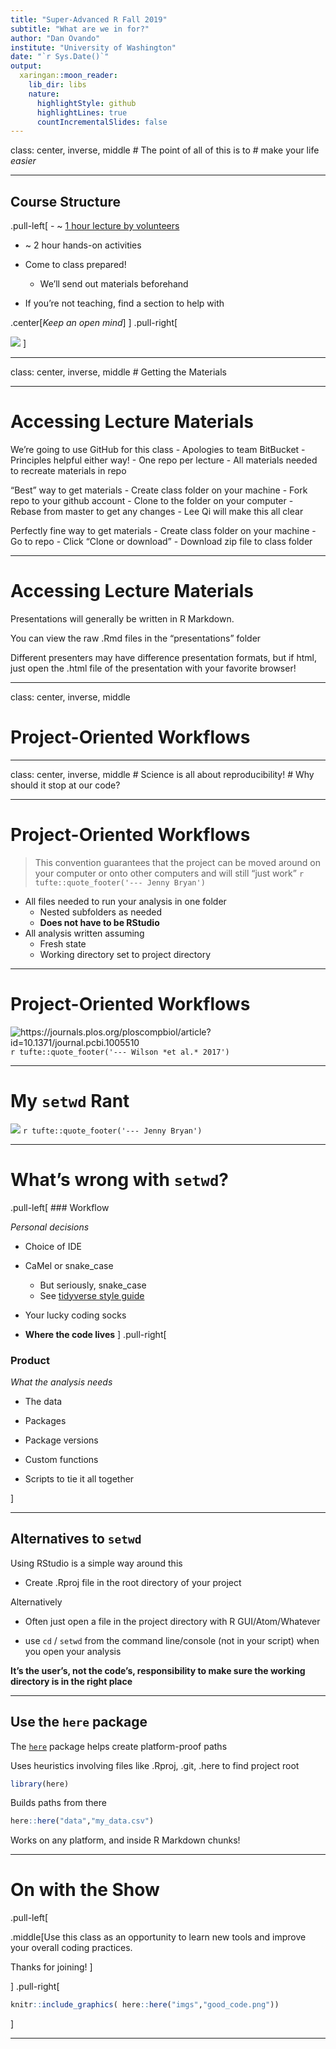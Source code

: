 ```yaml
---
title: "Super-Advanced R Fall 2019"
subtitle: "What are we in for?"
author: "Dan Ovando"
institute: "University of Washington"
date: "`r Sys.Date()`"
output:
  xaringan::moon_reader:
    lib_dir: libs
    nature:
      highlightStyle: github
      highlightLines: true
      countIncrementalSlides: false
---
```


class: center, inverse, middle
# The point of all of this is to
# make your life *easier*


---


## Course Structure

.pull-left[
- ~ [1 hour lecture by volunteers](https://docs.google.com/document/d/1S63IHjNBk8e7St6XcyqhVu98qpuRTUx3DHYqzWKYDys/edit)

- ~ 2 hour hands-on activities

- Come to class prepared!
  - We'll send out materials beforehand
  
- If you're not teaching, find a section to help with

.center[*Keep an open mind*]
]
.pull-right[

![](`r here::here("imgs","google-error.jpg")`)
]

---

class: center, inverse, middle
# Getting the Materials


---

# Accessing Lecture Materials

We're going to use GitHub for this class
  - Apologies to team BitBucket
  - Principles helpful either way!
  - One repo per lecture
  - All materials needed to recreate materials in repo

"Best" way to get materials
  - Create class folder on your machine
  - Fork repo to your github account
  - Clone to the folder on your computer
  - Rebase from master to get any changes
  - Lee Qi will make this all clear

Perfectly fine way to get materials
  - Create class folder on your machine
  - Go to repo
  - Click "Clone or download"
  - Download zip file to class folder

---

# Accessing Lecture Materials

 Presentations will generally be written in R Markdown. 
 
 You can view the raw .Rmd files in the "presentations" folder
 
 Different presenters may have difference presentation formats, but if html, just open the .html file of the presentation with your favorite browser!

---

class: center, inverse, middle

# Project-Oriented Workflows

---


class: center, inverse, middle
# Science is all about reproducibility! 
# Why should it stop at our code?


---


# Project-Oriented Workflows

>This convention guarantees that the project can be moved around on your computer or onto other computers and will still “just work” `r tufte::quote_footer('--- Jenny Bryan')`

- All files needed to run your analysis in one folder
  - Nested subfolders as needed
  - **Does not have to be RStudio**

- All analysis written assuming
  - Fresh state
  - Working directory set to project directory



---

# Project-Oriented Workflows

![https://journals.plos.org/ploscompbiol/article?id=10.1371/journal.pcbi.1005510](`r here::here("imgs","good-enough.png")`)`r tufte::quote_footer('--- Wilson *et al.* 2017')`


---



# My `setwd` Rant

<!-- ![](../imgs/jbburn.png) -->
![](`r here::here("imgs","jbburn.png")`)
`r tufte::quote_footer('--- Jenny Bryan')`

---


# What's wrong with `setwd`?

.pull-left[
### Workflow

*Personal decisions*

* Choice of IDE

* CaMel or snake_case
  - But seriously, snake_case
  - See [tidyverse style guide](https://style.tidyverse.org/)

* Your lucky coding socks

* **Where the code lives**
]
.pull-right[

### Product

*What the analysis needs*

* The data

* Packages

* Package versions

* Custom functions

* Scripts  to tie it all together

]

---

## Alternatives to `setwd`

Using RStudio is a simple way around this
  
  - Create .Rproj file in the root directory of your project
  
Alternatively
 
 - Often just open a file in the project directory with R GUI/Atom/Whatever
  
  - use `cd` / `setwd` from the command line/console (not in your script) when you open your analysis


**It's the user's, not the code's, responsibility to make sure the working directory is in the right place**


---

## Use the `here` package

The [`here`](https://here.r-lib.org/) package helps create platform-proof paths

Uses heuristics involving files like .Rproj, .git, .here to find project root

```r
library(here)
```

Builds paths from there

```r
here::here("data","my_data.csv")
```

Works on any platform, and inside R Markdown chunks!

---

# On with the Show

.pull-left[

.middle[Use this class as an opportunity to learn new tools and improve your overall coding practices. 

Thanks for joining!
]

]
.pull-right[

```r
knitr::include_graphics( here::here("imgs","good_code.png"))
```

]


---
